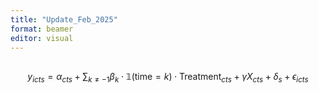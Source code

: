 ```yaml
---
title: "Update_Feb_2025"
format: beamer
editor: visual
---
```


## 

$$ y_{icts} = \alpha_{cts} + \sum_{k \neq -1} \beta_k \cdot \mathbb{1}(\text{time} = k) \cdot \text{Treatment}_{cts} + \gamma X_{cts} + \delta_{s} +  \epsilon_{icts} $$

## 
